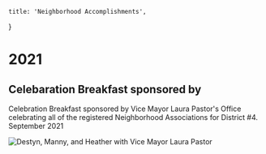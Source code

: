 
    title: 'Neighborhood Accomplishments',
}

# 2021 

## Celebaration Breakfast sponsored by 

Celebration Breakfast sponsored by Vice Mayor Laura Pastor's Office celebrating all of the registered Neighborhood Associations for District #4. September 2021

![Destyn, Manny, and Heather with Vice Mayor Laura Pastor](/accomplishments/2021/2021_September_CelebrationBreakfast_NeighborhoodAssociationRegistration.jpeg "Destyn, Manny, and Heather with Vice Mayor Laura Pastor")

